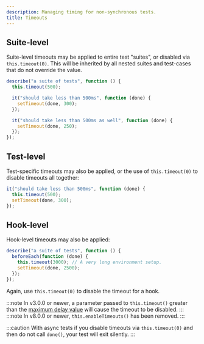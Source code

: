```yaml
---
description: Managing timing for non-synchronous tests.
title: Timeouts
---
```


## Suite-level

Suite-level timeouts may be applied to entire test "suites", or disabled via `this.timeout(0)`.
This will be inherited by all nested suites and test-cases that do not override the value.

```js
describe("a suite of tests", function () {
  this.timeout(500);

  it("should take less than 500ms", function (done) {
    setTimeout(done, 300);
  });

  it("should take less than 500ms as well", function (done) {
    setTimeout(done, 250);
  });
});
```

## Test-level

Test-specific timeouts may also be applied, or the use of `this.timeout(0)` to disable timeouts all together:

```js
it("should take less than 500ms", function (done) {
  this.timeout(500);
  setTimeout(done, 300);
});
```

## Hook-level

Hook-level timeouts may also be applied:

```js
describe("a suite of tests", function () {
  beforeEach(function (done) {
    this.timeout(3000); // A very long environment setup.
    setTimeout(done, 2500);
  });
});
```

Again, use `this.timeout(0)` to disable the timeout for a hook.

:::note
In v3.0.0 or newer, a parameter passed to `this.timeout()` greater than the [maximum delay value](https://developer.mozilla.org/docs/Web/API/WindowTimers/setTimeout#Maximum_delay_value) will cause the timeout to be disabled.
:::
:::note
In v8.0.0 or newer, `this.enableTimeouts()` has been removed.
:::

:::caution
With async tests if you disable timeouts via `this.timeout(0)` and then do not call `done()`, your test will exit silently.
:::
